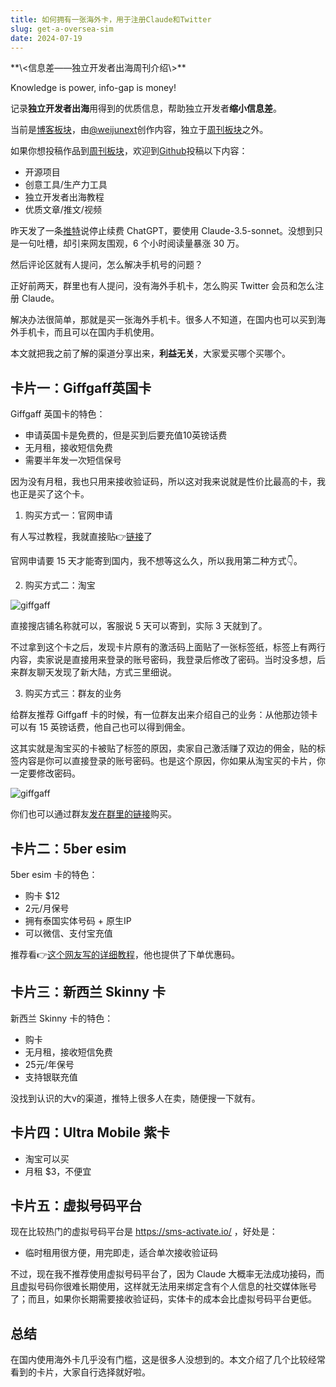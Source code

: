 ```yaml
---
title: 如何拥有一张海外卡，用于注册Claude和Twitter
slug: get-a-oversea-sim
date: 2024-07-19
---
```


<Aside>
**\<信息差——独立开发者出海周刊介绍\>**

Knowledge is power, info-gap is money!

记录**独立开发者出海**用得到的优质信息，帮助独立开发者**缩小信息差**。

当前是[博客板块](/blogs)，由[@weijunext](https://x.com/weijunext)创作内容，独立于[周刊板块](/)之外。

如果你想投稿作品到[周刊板块](/)，欢迎到[Github](https://github.com/weijunext/gapis.money/issues)投稿以下内容：
- 开源项目
- 创意工具/生产力工具
- 独立开发者出海教程
- 优质文章/推文/视频
</Aside>


昨天发了一条[推特](https://x.com/weijunext/status/1813860633978589513)说停止续费 ChatGPT，要使用 Claude-3.5-sonnet。没想到只是一句吐槽，却引来网友围观，6 个小时阅读量暴涨 30 万。

然后评论区就有人提问，怎么解决手机号的问题？

正好前两天，群里也有人提问，没有海外手机卡，怎么购买 Twitter 会员和怎么注册 Claude。

解决办法很简单，那就是买一张海外手机卡。很多人不知道，在国内也可以买到海外手机卡，而且可以在国内手机使用。

本文就把我之前了解的渠道分享出来，**利益无关**，大家爱买哪个买哪个。

## 卡片一：Giffgaff英国卡

Giffgaff 英国卡的特色：

- 申请英国卡是免费的，但是买到后要充值10英镑话费
- 无月租，接收短信免费
- 需要半年发一次短信保号

因为没有月租，我也只用来接收验证码，所以这对我来说就是性价比最高的卡，我也正是买了这个卡。

1. 购买方式一：官网申请

有人写过教程，我就直接贴👉[链接](https://rh0w322x8w.feishu.cn/wiki/ASkswc9BliHK9IkQX5xcfeeSnJg)了

官网申请要 15 天才能寄到国内，我不想等这么久，所以我用第二种方式👇。

2. 购买方式二：淘宝

![giffgaff](/assets/blogs001/tb_sim.webp)

直接搜店铺名称就可以，客服说 5 天可以寄到，实际 3 天就到了。

不过拿到这个卡之后，发现卡片原有的激活码上面贴了一张标签纸，标签上有两行内容，卖家说是直接用来登录的账号密码，我登录后修改了密码。当时没多想，后来群友聊天发现了新大陆，方式三里细说。

3. 购买方式三：群友的业务

给群友推荐 Giffgaff 卡的时候，有一位群友出来介绍自己的业务：从他那边领卡可以有 15 英镑话费，他自己也可以得到佣金。

这其实就是淘宝买的卡被贴了标签的原因，卖家自己激活赚了双边的佣金，贴的标签内容是你可以直接登录的账号密码。也是这个原因，你如果从淘宝买的卡片，你一定要修改密码。

![giffgaff](/assets/blogs001/group1.webp)

你们也可以通过群友[发在群里的链接](https://www.maizimi.com/oversea/oversea-tel-giffgaff/)购买。

## 卡片二：5ber esim

5ber esim 卡的特色：

- 购卡 $12
- 2元/月保号
- 拥有泰国实体号码 + 原生IP
- 可以微信、支付宝充值

推荐看👉[这个网友写的详细教程](https://m.okjike.com/originalPosts/662fa887a922aa28d043f0dc?s=ewoidSI6ICI1OGExMWY0ODg4ZjNkYjAwMTYxMDJlNWEiCn0=)，他也提供了下单优惠码。


## 卡片三：新西兰 Skinny 卡

新西兰 Skinny 卡的特色：

- 购卡
- 无月租，接收短信免费
- 25元/年保号
- 支持银联充值

没找到认识的大v的渠道，推特上很多人在卖，随便搜一下就有。

## 卡片四：Ultra Mobile 紫卡

- 淘宝可以买
- 月租 $3，不便宜


## 卡片五：虚拟号码平台

现在比较热门的虚拟号码平台是 https://sms-activate.io/ ，好处是：

- 临时租用很方便，用完即走，适合单次接收验证码

不过，现在我不推荐使用虚拟号码平台了，因为 Claude 大概率无法成功接码，而且虚拟号码你很难长期使用，这样就无法用来绑定含有个人信息的社交媒体账号了；而且，如果你长期需要接收验证码，实体卡的成本会比虚拟号码平台更低。


## 总结

在国内使用海外卡几乎没有门槛，这是很多人没想到的。本文介绍了几个比较经常看到的卡片，大家自行选择就好啦。